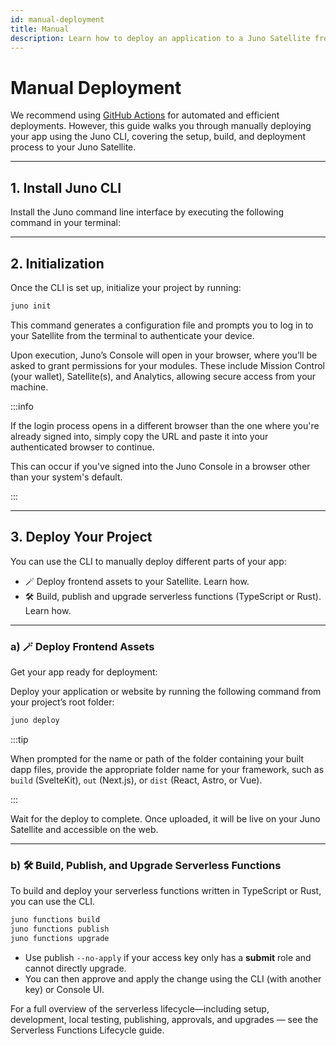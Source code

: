 ```yaml
---
id: manual-deployment
title: Manual
description: Learn how to deploy an application to a Juno Satellite from your device using the CLI.
---
```


# Manual Deployment

We recommend using [GitHub Actions](./github-actions.mdx) for automated and efficient deployments. However, this guide walks you through manually deploying your app using the Juno CLI, covering the setup, build, and deployment process to your Juno Satellite.

---

## 1. Install Juno CLI

Install the Juno command line interface by executing the following command in your terminal:


<Cli />

---

## 2. Initialization

Once the CLI is set up, initialize your project by running:

```bash
juno init
```

This command generates a configuration file and prompts you to log in to your Satellite from the terminal to authenticate your device.

Upon execution, Juno’s Console will open in your browser, where you’ll be asked to grant permissions for your modules. These include Mission Control (your wallet), Satellite(s), and Analytics, allowing secure access from your machine.

:::info

If the login process opens in a different browser than the one where you're already signed into, simply copy the URL and paste it into your authenticated browser to continue.

This can occur if you've signed into the Juno Console in a browser other than your system's default.

:::

---

## 3. Deploy Your Project

You can use the CLI to manually deploy different parts of your app:

- 🪄 Deploy frontend assets to your Satellite. Learn how.
- 🛠️ Build, publish and upgrade serverless functions (TypeScript or Rust). Learn how.

---

### a) 🪄 Deploy Frontend Assets

Get your app ready for deployment:


<Bash npm="npm run build" yarn="yarn build" pnpm="pnpm build" />

Deploy your application or website by running the following command from your project’s root folder:

```bash
juno deploy
```

:::tip

When prompted for the name or path of the folder containing your built dapp files, provide the appropriate folder name for your framework, such as `build` (SvelteKit), `out` (Next.js), or `dist` (React, Astro, or Vue).

:::

Wait for the deploy to complete. Once uploaded, it will be live on your Juno Satellite and accessible on the web.

---

### b) 🛠️ Build, Publish, and Upgrade Serverless Functions

To build and deploy your serverless functions written in TypeScript or Rust, you can use the CLI.

```bash
juno functions build
juno functions publish
juno functions upgrade
```

- Use publish `--no-apply` if your access key only has a **submit** role and cannot directly upgrade.
- You can then approve and apply the change using the CLI (with another key) or Console UI.

For a full overview of the serverless lifecycle—including setup, development, local testing, publishing, approvals, and upgrades — see the Serverless Functions Lifecycle guide.
